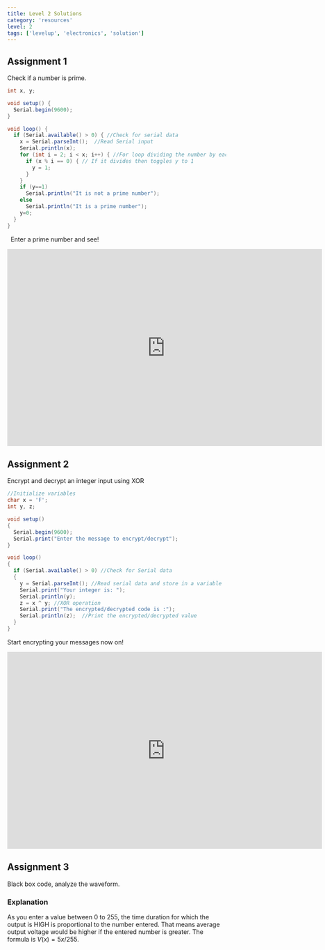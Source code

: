 ```yaml
---
title: Level 2 Solutions
category: 'resources'
level: 2
tags: ['levelup', 'electronics', 'solution']
---
```



## Assignment 1
Check if a number is prime.

```java
int x, y;

void setup() {
  Serial.begin(9600);
}

void loop() {
  if (Serial.available() > 0) { //Check for serial data
    x = Serial.parseInt();  //Read Serial input
    Serial.println(x);
	for (int i = 2; i < x; i++) { //For loop dividing the number by each number between 0 and itself
      if (x % i == 0) { // If it divides then toggles y to 1
		y = 1;
	  }
    }
    if (y==1) 
      Serial.println("It is not a prime number");
    else 
      Serial.println("It is a prime number");
    y=0;
  }
}
```
&nbsp;
Enter a prime number and see!
<iframe width="725" height="453" src="https://www.tinkercad.com/embed/0BT5juFv1NO?editbtn=1" frameborder="0" marginwidth="0" marginheight="0" scrolling="no"></iframe>

## Assignment 2
Encrypt and decrypt an integer input using XOR

```java
//Initialize variables
char x = 'F';
int y, z;

void setup()
{
  Serial.begin(9600);
  Serial.print("Enter the message to encrypt/decrypt");
}

void loop()
{
  if (Serial.available() > 0) //Check for Serial data
  {
    y = Serial.parseInt(); //Read serial data and store in a variable
    Serial.print("Your integer is: ");
    Serial.println(y);
    z = x ^ y; //XOR operation
    Serial.print("The encrypted/decrypted code is :");
    Serial.println(z);  //Print the encrypted/decrypted value
  }
}
```
Start encrypting your messages now on!
<iframe width="725" height="453" src="https://www.tinkercad.com/embed/fVCIdFr3sp6?editbtn=1" frameborder="0" marginwidth="0" marginheight="0" scrolling="no"></iframe>

## Assignment 3
Black box code, analyze the waveform.
&nbsp;

### Explanation
As you enter a value between 0 to 255, the time duration for which the output is HIGH is proportional to the number entered. That means average output voltage would be higher if the entered number is greater. The formula is $V(x)=5x/255$.
